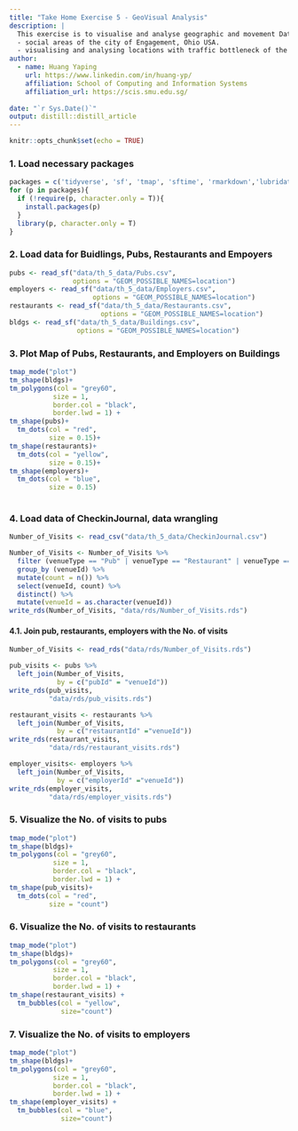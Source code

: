 ```yaml
---
title: "Take Home Exercise 5 - GeoVisual Analysis"
description: |
  This exercise is to visualise and analyse geographic and movement Data, including: 
  - social areas of the city of Engagement, Ohio USA.
  - visualising and analysing locations with traffic bottleneck of the city of Engagement, Ohio USA.
author:
  - name: Huang Yaping
    url: https://www.linkedin.com/in/huang-yp/
    affiliation: School of Computing and Information Systems
    affiliation_url: https://scis.smu.edu.sg/
        
date: "`r Sys.Date()`"
output: distill::distill_article
---
```


```r
knitr::opts_chunk$set(echo = TRUE)
```

### 1. Load necessary packages

```r
packages = c('tidyverse', 'sf', 'tmap', 'sftime', 'rmarkdown','lubridate', 'clock')
for (p in packages){
  if (!require(p, character.only = T)){
    install.packages(p)
  }
  library(p, character.only = T)
}
```

### 2. Load data for Buidlings, Pubs, Restaurants and Empoyers

```r
pubs <- read_sf("data/th_5_data/Pubs.csv", 
                options = "GEOM_POSSIBLE_NAMES=location")
employers <- read_sf("data/th_5_data/Employers.csv", 
                     options = "GEOM_POSSIBLE_NAMES=location")
restaurants <- read_sf("data/th_5_data/Restaurants.csv", 
                       options = "GEOM_POSSIBLE_NAMES=location")
bldgs <- read_sf("data/th_5_data/Buildings.csv", 
                 options = "GEOM_POSSIBLE_NAMES=location")
```

### 3. Plot Map of Pubs, Restaurants, and Employers on Buildings

```r
tmap_mode("plot")
tm_shape(bldgs)+
tm_polygons(col = "grey60",
           size = 1,
           border.col = "black",
           border.lwd = 1) +
tm_shape(pubs)+
  tm_dots(col = "red",
          size = 0.15)+
tm_shape(restaurants)+
  tm_dots(col = "yellow",
          size = 0.15)+
tm_shape(employers)+
  tm_dots(col = "blue",
          size = 0.15)
  
```

### 4. Load data of CheckinJournal, data wrangling

```r
Number_of_Visits <- read_csv("data/th_5_data/CheckinJournal.csv")

Number_of_Visits <- Number_of_Visits %>% 
  filter (venueType == "Pub" | venueType == "Restaurant" | venueType == "Workplace") %>% 
  group_by (venueId) %>% 
  mutate(count = n()) %>% 
  select(venueId, count) %>% 
  distinct() %>% 
  mutate(venueId = as.character(venueId))
write_rds(Number_of_Visits, "data/rds/Number_of_Visits.rds")
```
#### 4.1. Join pub, restaurants, employers with the No. of visits

```r
Number_of_Visits <- read_rds("data/rds/Number_of_Visits.rds")

pub_visits <- pubs %>% 
  left_join(Number_of_Visits,
            by = c("pubId" = "venueId"))
write_rds(pub_visits, 
          "data/rds/pub_visits.rds")

restaurant_visits <- restaurants %>% 
  left_join(Number_of_Visits, 
            by = c("restaurantId" ="venueId"))
write_rds(restaurant_visits,
          "data/rds/restaurant_visits.rds")

employer_visits<- employers %>% 
  left_join(Number_of_Visits, 
            by = c("employerId" ="venueId"))
write_rds(employer_visits,
          "data/rds/employer_visits.rds")
```

### 5. Visualize the No. of visits to pubs

```r
tmap_mode("plot")
tm_shape(bldgs)+
tm_polygons(col = "grey60",
           size = 1,
           border.col = "black",
           border.lwd = 1) +
tm_shape(pub_visits)+
  tm_dots(col = "red",
          size = "count")
```
### 6. Visualize the No. of visits to restaurants

```r
tmap_mode("plot")
tm_shape(bldgs)+
tm_polygons(col = "grey60",
           size = 1,
           border.col = "black",
           border.lwd = 1) +
tm_shape(restaurant_visits) +
  tm_bubbles(col = "yellow",
             size="count")
```
### 7. Visualize the No. of visits to employers

```r
tmap_mode("plot")
tm_shape(bldgs)+
tm_polygons(col = "grey60",
           size = 1,
           border.col = "black",
           border.lwd = 1) +
tm_shape(employer_visits) +
  tm_bubbles(col = "blue",
             size="count")
```